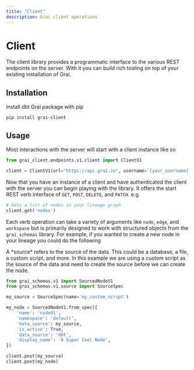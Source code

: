 ```yaml
---
title: "Client"
description: Grai client operations
---
```




# Client

The client library provides a programmatic interface to the various REST endpoints on the server.
With it you can build rich tooling on top of your existing installation of Grai.

## Installation

Install dbt Grai package with pip

```shell copy
pip install grai-client
```

## Usage

Most interactions with the server will start with a client instance like so

```python copy
from grai_client.endpoints.v1.client import ClientV1

client = ClientV1(url="https://api.grai.io", username='[your_username]', password='[your_password]')
```

Now that you have an instance of a client and have authenticated the client with the server
you can begin playing with the library.
It offers the start REST verb interface of `GET`, `POST`, `DELETE`, and `PATCH`. e.g.

```python copy
# Gets a list of nodes in your lineage graph
client.get('nodes')
```

Each verb operation can take a variety of arguments like `node`, `edge`, and `workspace`
but is primarily designed to work with structured objects from the `grai_schemas` library.
For example, if you wanted to create a new node in your lineage you could do the following

<Callout type="info" emoji="ℹ️">
  A *source* refers to the source of the data. This could be a database, a file, a custom script, and more.
  In this example we are using a custom script as the source of the data and need to create the source before we can create the node.
</Callout>


```python copy
from grai_schemas.v1 import SourcedNodeV1
from grai_schemas.v1.source import SourceSpec

my_source = SourceSpec(name='my_custom_script')

my_node = SourcedNodeV1.from_spec({
    'name': 'node01',
    'namespace': 'default',
    'data_source': my_source,
    'is_active': True,
    'data_source': 'dbt',
    'display_name': 'A Super Cool Node',
})

client.post(my_source)
client.post(my_node)
```
